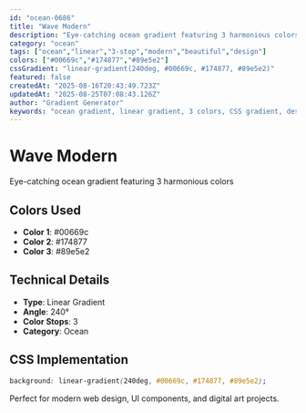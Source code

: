 ```yaml
---
id: "ocean-0686"
title: "Wave Modern"
description: "Eye-catching ocean gradient featuring 3 harmonious colors"
category: "ocean"
tags: ["ocean","linear","3-stop","modern","beautiful","design"]
colors: ["#00669c","#174877","#89e5e2"]
cssGradient: "linear-gradient(240deg, #00669c, #174877, #89e5e2)"
featured: false
createdAt: "2025-08-16T20:43:49.723Z"
updatedAt: "2025-08-25T07:08:43.126Z"
author: "Gradient Generator"
keywords: "ocean gradient, linear gradient, 3 colors, CSS gradient, design, #00669c, #174877, #89e5e2"
---
```


# Wave Modern

Eye-catching ocean gradient featuring 3 harmonious colors

## Colors Used
- **Color 1**: #00669c
- **Color 2**: #174877
- **Color 3**: #89e5e2

## Technical Details
- **Type**: Linear Gradient
- **Angle**: 240°
- **Color Stops**: 3
- **Category**: Ocean

## CSS Implementation
```css
background: linear-gradient(240deg, #00669c, #174877, #89e5e2);
```

Perfect for modern web design, UI components, and digital art projects.
